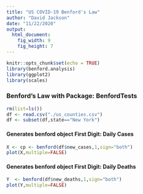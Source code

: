 ```yaml
---
title: "US COVID-19 Benford's Law"
author: "David Jackson"
date: "11/22/2020"
output: 
  html_document: 
    fig_width: 9
    fig_height: 7
---
```


```r
knitr::opts_chunk$set(echo = TRUE)
library(benford.analysis)
library(ggplot2)
library(scales)

```

### Benford's Law with Package: BenfordTests

```r
rm(list=ls())
df <- read.csv("./us_counties.csv")
df <- subset(df,state=="New York")
```

#### Generates benford object First Digit: Daily Cases

```r

X <- cp <- benford(df$new_cases,1,sign="both")
plot(X,multiple=FALSE)

```


#### Generates benford object First Digit: Daily Deaths

```r

Y  <- benford(df$new_deaths,1,sign="both")
plot(Y,multiple=FALSE)

```

